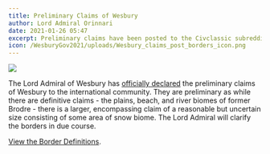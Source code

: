 ```yaml
---
title: Preliminary Claims of Wesbury
author: Lord Admiral Orinnari
date: 2021-01-26 05:47
excerpt: Preliminary claims have been posted to the Civclassic subreddit.
icon: /WesburyGov2021/uploads/Wesbury_claims_post_borders_icon.png
---
```

![](/WesburyGov2021/uploads/Wesbury_claims_post_borders.png)

The Lord Admiral of Wesbury has [officially declared](https://old.reddit.com/r/civclassics/comments/l57fnd/claims_of_the_admiralty_of_wesbury/)
the preliminary claims of Wesbury to the international community. They are
preliminary as while there are definitive claims - the plains, beach, and river
biomes of former Brodre - there is a larger, encompassing claim of a reasonable
but uncertain size consisting of some area of snow biome. The Lord Admiral will
clarify the borders in due course.

[View the Border Definitions](/laws/border-definitions).
